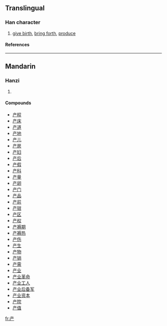 {{see|産|產}}
==Translingual==
===Han character===
{{Han char|rn=8|rad=亠|as=04|sn=6|four=|canj=卜廿竹 (YTH)}}
# [[give birth]], [[bring forth]], [[produce]]
====References====
{{Han ref|kx=0088.111|hdz=10283.030|uh=4EA7|ud=20135}}
----
==Mandarin==
===Hanzi===
{{cmn-hanzi|pin=[[chǎn]] ([[chan3]])|wg=ch'an<sup>3</sup>|tra=[[產]], [[産]]}}
# {{defn|Mandarin}}

====Compounds====
*[[产程]]
*[[产床]]
*[[产道]]
*[[产地]]
*[[产儿]]
*[[产房]]
*[[产妇]]
*[[产后]]
*[[产假]]
*[[产科]]
*[[产量]]
*[[产卵]]
*[[产门]]
*[[产品]]
*[[产前]]
*[[产钳]]
*[[产区]]
*[[产权]]
*[[产褥期]]
*[[产褥热]]
*[[产伤]]
*[[产生]]
*[[产物]]
*[[产销]]
*[[产需]]
*[[产业]]
*[[产业革命]]
*[[产业工人]]
*[[产业后备军]]
*[[产业资本]]
*[[产院]]
*[[产值]]




[[fr:产]]